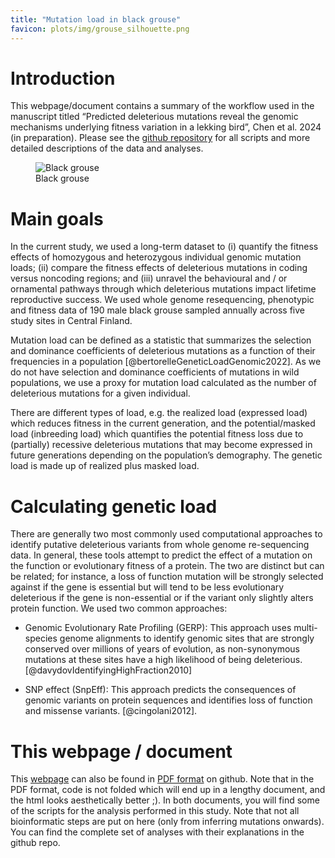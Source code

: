 ```yaml
---
title: "Mutation load in black grouse"
favicon: plots/img/grouse_silhouette.png
---
```


# Introduction

This webpage/document contains a summary of the workflow used in the manuscript titled "Predicted deleterious mutations reveal the genomic mechanisms underlying fitness variation in a lekking bird", Chen et al. 2024 (in preparation). Please see the [github repository](https://github.com/rshuhuachen/ms_load_grouse) for all scripts and more detailed descriptions of the data and analyses.

![Black grouse](plots/img/grouse.jpeg)

# Main goals

In the current study, we used a long-term dataset to (i) quantify the fitness effects of homozygous and heterozygous individual genomic mutation loads; (ii) compare the fitness effects of deleterious mutations in coding versus noncoding regions; and (iii) unravel the behavioural and / or ornamental pathways through which deleterious mutations impact lifetime reproductive success. We used whole genome resequencing, phenotypic and fitness data of 190 male black grouse sampled annually across five study sites in Central Finland.

Mutation load can be defined as a statistic that summarizes the selection and dominance coefficients of deleterious mutations as a function of their frequencies in a population [@bertorelleGeneticLoadGenomic2022]. As we do not have selection and dominance coefficients of mutations in wild populations, we use a proxy for mutation load calculated as the number of deleterious mutations for a given individual.

There are different types of load, e.g. the realized load (expressed load) which reduces fitness in the current generation, and the potential/masked load (inbreeding load) which quantifies the potential fitness loss due to (partially) recessive deleterious mutations that may become expressed in future generations depending on the population's demography. The genetic load is made up of realized plus masked load.

# Calculating genetic load

There are generally two most commonly used computational approaches to identify putative deleterious variants from whole genome re-sequencing data. In general, these tools attempt to predict the effect of a mutation on the function or evolutionary fitness of a protein. The two are distinct but can be related; for instance, a loss of function mutation will be strongly selected against if the gene is essential but will tend to be less evolutionary deleterious if the gene is non-essential or if the variant only slightly alters protein function. We used two common approaches:

-   Genomic Evolutionary Rate Profiling (GERP): This approach uses multi-species genome alignments to identify genomic sites that are strongly conserved over millions of years of evolution, as non-synonymous mutations at these sites have a high likelihood of being deleterious. [@davydovIdentifyingHighFraction2010]

-   SNP effect (SnpEff): This approach predicts the consequences of genomic variants on protein sequences and identifies loss of function and missense variants. [@cingolani2012].

# This webpage / document

This [webpage](https://rshuhuachen.github.io/ms_load_grouse/) can also be found in [PDF format](https://github.com/rshuhuachen/ms_load_grouse/docs/Mutation-Load-in-Black-Grouse.pdf) on github. Note that in the PDF format, code is not folded which will end up in a lengthy document, and the html looks aesthetically better ;). In both documents, you will find some of the scripts for the analysis performed in this study. Note that not all bioinformatic steps are put on here (only from inferring mutations onwards). You can find the complete set of analyses with their explanations in the github repo.

